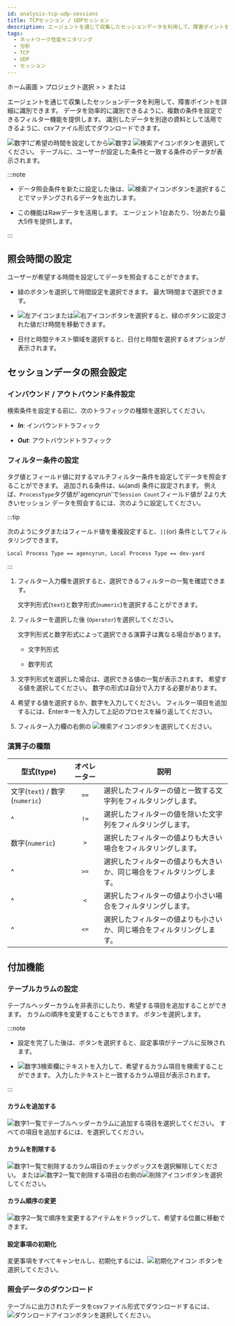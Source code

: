 ```yaml
---
id: analysis-tcp-udp-sessions
title: TCPセッション / UDPセッション
description: エージェントを通じて収集したセッションデータを利用して、障害ポイントを詳細に識別できます。
tags:
  - ネットワーク性能モニタリング
  - 分析
  - TCP
  - UDP
  - セッション
---
```


ホーム画面 > プロジェクト選択 > <Cmdname sid="analysis" className="uitext" /> > <Cmdname sid="MNU06850" className="uitext" /> または <Cmdname sid="MNU06851" className="uitext" />

エージェントを通じて収集したセッションデータを利用して、障害ポイントを詳細に識別できます。 データを効率的に識別できるように、複数の条件を設定できるフィルター機能を提供します。 識別したデータを別途の資料として活用できるように、csvファイル形式でダウンロードできます。

<ImgLang img="npm-analaysis-tcp-udp.png" desc="セッション検索" />

![数字1](/img/number-01.png)ご希望の時間を設定してから![数字2](/img/number-02.png) ![検索アイコン](/img/ico-btn-search.png)ボタンを選択してください。 テーブルに、ユーザーが設定した条件と一致する条件のデータが表示されます。

:::note

- データ照会条件を新たに設定した後は、![検索アイコン](/img/ico-btn-search.png)ボタンを選択することでマッチングされるデータを出力します。

- この機能はRawデータを活用します。 エージェント1台あたり、1分あたり最大5件を提供します。

:::

## 照会時間の設定

ユーザーが希望する時間を設定してデータを照会することができます。

<ImgLang img='flexboard-time-set-select.png' desc='時刻選択モード' className='noneborder' />

- 緑のボタンを選択して時間設定を選択できます。 最大1時間まで選択できます。

- ![左アイコン](/img/left-arrow.svg)または![右アイコン](/img/right-arrow.svg)ボタンを選択すると、緑のボタンに設定された値だけ時間を移動できます。

- 日付と時間テキスト領域を選択すると、日付と時間を選択するオプションが表示されます。

## セッションデータの照会設定

### インバウンド / アウトバウンド条件設定

<ImgLang img="npm-analysis-select-in-out.png" desc="" />

検索条件を設定する前に、次のトラフィックの種類を選択してください。

- **_In_**: インバウンドトラフィック

- **_Out_**: アウトバウンドトラフィック

### フィルター条件の設定

タグ値とフィールド値に対するマルチフィルター条件を設定してデータを照会することができます。 追加される条件は、`&&`(and) 条件に設定されます。 例えば、`ProcessType`タグ値が'agencyrun'で`Session Count`フィールド値が 2より大きいセッション データを照会するには、次のように設定してください。

<ImgLang img="npm-analysis-filtering.png" desc="タグフィルタリング" />

:::tip

次のようにタグまたはフィールド値を重複設定すると、`||`(or) 条件としてフィルタリングできます。

```text
Local Process Type == agencyrun, Local Process Type == dev-yard
```

:::

1. フィルター入力欄を選択すると、選択できるフィルターの一覧を確認できます。

   文字列形式(`text`)と数字形式(`numeric`)を選択することができます。

   <ImgLang img='npm-analysis-field-list.png' desc='フィールドリスト' />

2. フィルターを選択した後 <Cmdname sid="operator" className="uitext" />(`Operator`)を選択してください。 

   文字列形式と数字形式によって選択できる演算子は異なる場合があります。

   - 文字列形式<br/><ImgLang img='npm-analysis-filter-text-operater.png' desc='' />

   - 数字形式<br/><ImgLang img='npm-analysis-filter-numeric-operater.png' desc='' />

3. 文字列形式を選択した場合は、選択できる値の一覧が表示されます。 希望する値を選択してください。 数字の形式は自分で入力する必要があります。

   <ImgLang img='npm-analysis-filter-text-val-list.png' desc='' />

4. 希望する値を選択するか、数字を入力してください。 フィルター項目を追加するには、Enterキーを入力して上記のプロセスを繰り返してください。

5. フィルター入力欄の右側の ![検索アイコン](/img/ico-btn-search.png)ボタンを選択してください。

### 演算子の種類

| 型式(type)                       | オペレーター | 説明                                                    |
| ------------------------------ | :----: | ----------------------------------------------------- |
| 文字(`text`) / 数字(`numeric`)     |  `==`  | 選択したフィルターの値と一致する文字列をフィルタリングします。                       |
| ^                              |  `!=`  | 選択したフィルターの値を除いた文字列をフィルタリングします。                        |
| 数字(`numeric`)                  |  `>`   | 選択したフィルターの値よりも大きい場合をフィルタリングします。                       |
| ^                              |  `>=`  | 選択したフィルターの値よりも大きいか、同じ場合をフィルタリングします。                   |
| ^                              |  `<`   | 選択したフィルターの値より小さい場合をフィルタリングします。                        |
| ^                              |  `<=`  | 選択したフィルターの値よりも小さいか、同じ場合をフィルタリングします。                   |

## 付加機能

### テーブルカラムの設定

テーブルヘッダーカラムを非表示にしたり、希望する項目を追加することができます。 カラムの順序を変更することもできます。 <Cmdname sid="BTN06441" className="uitext" />ボタンを選択します。

<ImgLang img="npm-analysis-column-settings.png" desc="カラム設定" />

:::note

- 設定を完了した後は、<Cmdname sid="BTN06053" className="uitext" />ボタンを選択すると、設定事項がテーブルに反映されます。

- ![数字3](/img/number-03.png)検索欄にテキストを入力して、希望するカラム項目を検索することができます。 入力したテキストと一致するカラム項目が表示されます。

:::

#### カラムを追加する

![数字1](/img/number-01.png)一覧でテーブルヘッダーカラムに追加する項目を選択してください。 すべての項目を追加するには、<Cmdname sid="BTN06048" className="uitext" />を選択してください。

#### カラムを削除する

![数字1](/img/number-01.png)一覧で削除するカラム項目のチェックボックスを選択解除してください。 または![数字2](/img/number-02.png)一覧で削除する項目の右側の![削除アイコン](/img/ico-remove-white.svg)ボタンを選択してください。

#### カラム順序の変更

![数字2](/img/number-02.png)一覧で順序を変更するアイテムをドラッグして、希望する位置に移動できます。 

#### 設定事項の初期化

変更事項をすべてキャンセルし、初期化するには、![初期化アイコン](/img/ico-reset.svg) <Cmdname sid="initialized" className="uitext" />ボタンを選択してください。

### 照会データのダウンロード

テーブルに出力されたデータをcsvファイル形式でダウンロードするには、![ダウンロードアイコン](/img/ic-csv-download-ms.svg)ボタンを選択してください。
